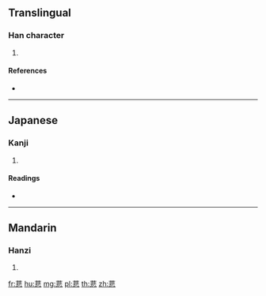 {{character info/new}}
==Translingual==

===Han character===
{{Han char|rn=140|rad=艸|as=12|sn=18|four=|canj=TLYP}}

# {{defn|Han|sort=艸12}}

====References====
* {{Han ref|kx=1058.130|dkj=31975|dj=1521.040|hdz=53290.050|uh=855C|ud=34140}}

----

==Japanese==

===Kanji===
{{ja-kanji|grade=|rs=艸12}}

# {{defn|lang=ja|sort=艸12}}

====Readings====
* {{ja-readings|on=[[ひ]] (hi), [[び]] (bi)|kun=[[いたむ]] (itamu), [[かなしむ]] (kanashimu)|nanori=}}

----

==Mandarin==

===Hanzi===
{{cmn-hanzi|pin=[[fěi]] ([[fei3]]), [[zuì]] ([[zui4]])|wg=fei<sup>3</sup>, tsui<sup>4</sup>}}

# {{defn|lang=cmn|sort=艸12}}

[[fr:蕜]]
[[hu:蕜]]
[[mg:蕜]]
[[pl:蕜]]
[[th:蕜]]
[[zh:蕜]]